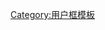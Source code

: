 {{Userbox
  |id=藝
  |info=這個用戶正在攻读或曾经攻读[[藝術]]类专业。
  |info-s=10
  |border-c = #88FFFF
  |id-c     = #88FFFF
  |info-c   = #EEFFFF
}}<includeonly>[[Category:藝術科維基人|{{PAGENAME}}]]</includeonly><noinclude>

[[Category:用户框模板]]

</noinclude>